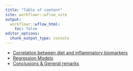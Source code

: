 ```yaml
---
title: "Table of content"
site: workflowr::wflow_site
output:
  workflowr::wflow_html:
    toc: false
editor_options:
  chunk_output_type: console
---
```


- [Correlation between diet and inflammatory biomarkers](Correlations_Nutrition_Inflammation.html)
- [Regression Models](linear_models.html)
- [Conclusions & General remarks](conclusion.html)
